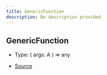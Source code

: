 ```yaml
---
title: GenericFunction
description: No description provided
---
```


## GenericFunction

- Type: (
  args: A
) => any

- [Source](https://github.com/underctrl-io/commandkit/blob/98b939d6fdf8beaae597b4dc0351a139da52ee8d/packages/commandkit/src/context/async-context.ts#L9)